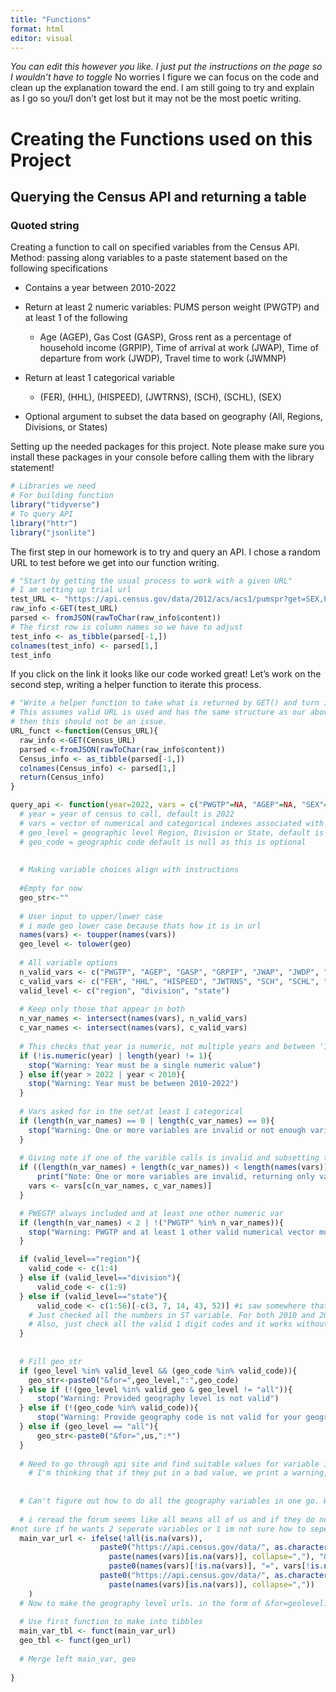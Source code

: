 ```yaml
---
title: "Functions"
format: html
editor: visual
---
```


*You can edit this however you like. I just put the instructions on the page so I wouldn't have to toggle* No worries I figure we can focus on the code and clean up the explanation toward the end. I am still going to try and explain as I go so you/I don't get lost but it may not be the most poetic writing.

# Creating the Functions used on this Project

## Querying the Census API and returning a table

### Quoted string

Creating a function to call on specified variables from the Census API. Method: passing along variables to a paste statement based on the following specifications

-   Contains a year between 2010-2022

-   Return at least 2 numeric variables: PUMS person weight (PWGTP) and at least 1 of the following

    -   Age (AGEP), Gas Cost (GASP), Gross rent as a percentage of household income (GRPIP), Time of arrival at work (JWAP), Time of departure from work (JWDP), Travel time to work (JWMNP)

-   Return at least 1 categorical variable

    -   (FER), (HHL), (HISPEED), (JWTRNS), (SCH), (SCHL), (SEX)

-   Optional argument to subset the data based on geography (All, Regions, Divisions, or States)

Setting up the needed packages for this project. Note please make sure you install these packages in your console before calling them with the library statement!

```r
# Libraries we need 
# For building function
library("tidyverse")
# To query API
library("httr")
library("jsonlite")
```

The first step in our homework is to try and query an API. I chose a random URL to test before we get into our function writing.

```r
# "Start by getting the usual process to work with a given URL"
# I am setting up trial url
test_URL <- "https://api.census.gov/data/2012/acs/acs1/pumspr?get=SEX,PWGTP,MAR&SCHL=24"
raw_info <-GET(test_URL)
parsed <- fromJSON(rawToChar(raw_info$content))
# The first row is column names so we have to adjust 
test_info <- as_tibble(parsed[-1,])
colnames(test_info) <- parsed[1,] 
test_info
```

If you click on the link it looks like our code worked great! Let's work on the second step, writing a helper function to iterate this process.

```r
# "Write a helper function to take what is returned by GET() and turn it into a nice tibble"
# This assumes valid URL is used and has the same structure as our above example if our other function is thurough enough
# then this should not be an issue. 
URL_funct <-function(Census_URL){ 
  raw_info <-GET(Census_URL)
  parsed <-fromJSON(rawToChar(raw_info$content))
  Census_info <- as_tibble(parsed[-1,])
  colnames(Census_info) <- parsed[1,] 
  return(Census_info)
}
```

```r
query_api <- function(year=2022, vars = c("PWGTP"=NA, "AGEP"=NA, "SEX"=NA), geo_level = "all", geo_code){
  # year = year of census to call, default is 2022
  # vars = vector of numerical and categorical indexes associated with their names default is PWGTP, AGEP, and SEX
  # geo_level = geographic level Region, Division or State, default is all of the US 
  # geo_code = geographic code default is null as this is optional
  
  
  # Making variable choices align with instructions
  
  #Empty for now
  geo_str<-""
  
  # User input to upper/lower case
  # i made geo lower case because thats how it is in url
  names(vars) <- toupper(names(vars))
  geo_level <- tolower(geo)
  
  # All variable options
  n_valid_vars <- c("PWGTP", "AGEP", "GASP", "GRPIP", "JWAP", "JWDP", "JWMNP")
  c_valid_vars <- c("FER", "HHL", "HISPEED", "JWTRNS", "SCH", "SCHL", "SEX")
  valid_level <- c("region", "division", "state")
  
  # Keep only those that appear in both
  n_var_names <- intersect(names(vars), n_valid_vars)
  c_var_names <- intersect(names(vars), c_valid_vars)
  
  # This checks that year is numeric, not multiple years and between '10 and '22
  if (!is.numeric(year) | length(year) != 1){
    stop("Warning: Year must be a single numeric value")
  } else if(year > 2022 | year < 2010){
    stop("Warning: Year must be between 2010-2022")
  }
  
  # Vars asked for in the set/at least 1 categorical
  if (length(n_var_names) == 0 | length(c_var_names) == 0){
    stop("Warning: One or more variables are invalid or not enough variables as argument")
  } 
  
  # Giving note if one of the varible calls is invalid and subsetting to valid variables
  if ((length(n_var_names) + length(c_var_names)) < length(names(vars))){
      print("Note: One or more variables are invalid, returning only valid variables")
    vars <- vars[c(n_var_names, c_var_names)]
  }

  # PWEGTP always included and at least one other numeric var
  if (length(n_var_names) < 2 | !("PWGTP" %in% n_var_names)){
    stop("Warning: PWGTP and at least 1 other valid numerical vector must be an argument")
  }

  if (valid_level=="region"){
    valid_code <- c(1:4)
  } else if (valid_level=="division"){
      valid_code <- c(1:9)
  } else if (valid_level=="state"){
      valid_code <- c(1:56)[-c(3, 7, 14, 43, 52)] #i saw somewhere that it needs to be 01 not 1 in url but when i tested it it worked fine??? did  not test all single digits, idk if we need to include dc???
    # Just checked all the numbers in ST variable. For both 2010 and 2020 census data, the codes are all the values between 1 and 56 except 3, 7, 14, 43, and 52.
    # Also, just check all the valid 1 digit codes and it works without the 0 up front
  } 
    
  
  # Fill geo_str  
  if (geo_level %in% valid_level && (geo_code %in% valid_code)){
    geo_str<-paste0("&for=",geo_level,":",geo_code)
  } else if (!(geo_level %in% valid_geo & geo_level != "all")){
      stop("Warning: Provided geography level is not valid")
  } else if (!(geo_code %in% valid_code)){
      stop("Warning: Provide geography code is not valid for your geography level")
  } else if (geo_level == "all"){
      geo_str<-paste0("&for=",us,":*")
  }
  
  # Need to go through api site and find suitable values for variable indexes and filter out bad values
    # I'm thinking that if they put in a bad value, we print a warning, but give them the variable without an index
  
  
  # Can't figure out how to do all the geography variables in one go. Will need to call multiple tables from the api and merge left with the "main variable tibble" 
  
  # i reread the forum seems like all means all of us and if they do not specify a division i.e they do region 1 vs region note default is without &for in url
#not sure if he wants 2 seperate variables or 1 im not sure how to seperate the string given covered material if he wants only 1 combined in put.
  main_var_url <- ifelse(!all(is.na(vars)), 
                    paste0("https://api.census.gov/data/", as.character(year), "/acs/acs1/pums?get=", 
                      paste(names(vars)[is.na(vars)], collapse=","), "&",
                      paste0(names(vars)[!is.na(vars)], "=", vars[!is.na(vars)], collapse="&")), 
                    paste0("https://api.census.gov/data/", as.character(year), "/acs/acs1/pums?get=", 
                      paste(names(vars)[is.na(vars)], collapse=","))
    )
  # Now to make the geography level urls. in the form of &for=geolevel:index
  
  # Use first function to make into tibbles
  main_var_tbl <- funct(main_var_url)
  geo_tbl <- funct(geo_url)
  
  # Merge left main_var, geo
  
}
```
